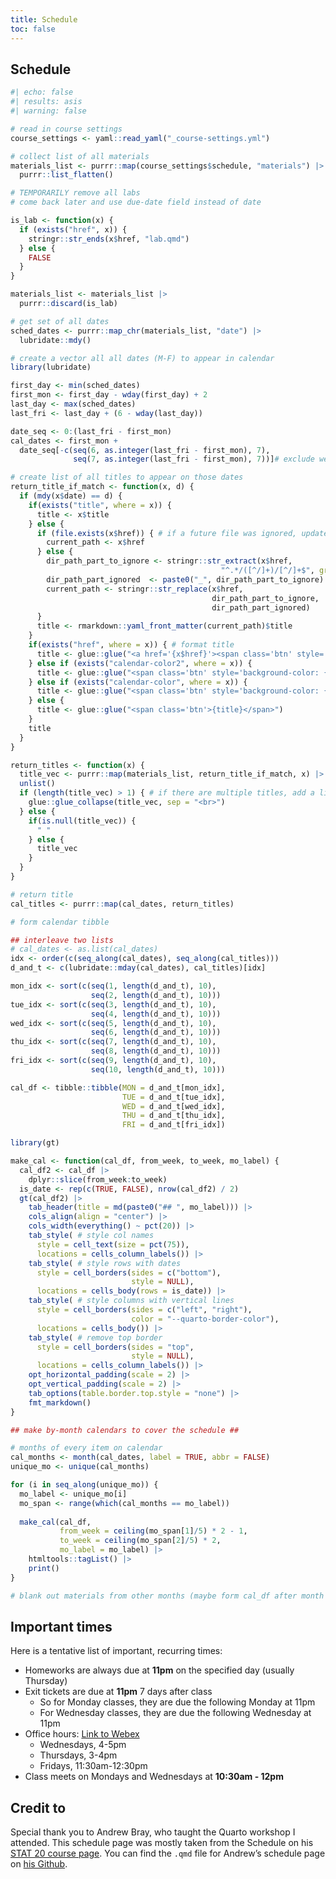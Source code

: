 ```yaml
---
title: Schedule
toc: false
---
```


::: panel-tabset
## Schedule

```r
#| echo: false
#| results: asis
#| warning: false

# read in course settings
course_settings <- yaml::read_yaml("_course-settings.yml")

# collect list of all materials
materials_list <- purrr::map(course_settings$schedule, "materials") |>
  purrr::list_flatten()

# TEMPORARILY remove all labs
# come back later and use due-date field instead of date

is_lab <- function(x) {
  if (exists("href", x)) {
    stringr::str_ends(x$href, "lab.qmd")
  } else {
    FALSE
  }
}

materials_list <- materials_list |>
  purrr::discard(is_lab)

# get set of all dates
sched_dates <- purrr::map_chr(materials_list, "date") |>
  lubridate::mdy()

# create a vector all all dates (M-F) to appear in calendar
library(lubridate)

first_day <- min(sched_dates)
first_mon <- first_day - wday(first_day) + 2
last_day <- max(sched_dates)
last_fri <- last_day + (6 - wday(last_day))

date_seq <- 0:(last_fri - first_mon)
cal_dates <- first_mon + 
  date_seq[-c(seq(6, as.integer(last_fri - first_mon), 7),
              seq(7, as.integer(last_fri - first_mon), 7))]# exclude weekends

# create list of all titles to appear on those dates
return_title_if_match <- function(x, d) {
  if (mdy(x$date) == d) {
    if(exists("title", where = x)) {
      title <- x$title
    } else {
      if (file.exists(x$href)) { # if a future file was ignored, update path
        current_path <- x$href
      } else {
        dir_path_part_to_ignore <- stringr::str_extract(x$href,
                                               "^.*/([^/]+)/[^/]+$", group = 1)
        dir_path_part_ignored  <- paste0("_", dir_path_part_to_ignore)
        current_path <- stringr::str_replace(x$href,
                                             dir_path_part_to_ignore,
                                             dir_path_part_ignored)
      }
      title <- rmarkdown::yaml_front_matter(current_path)$title
    }
    if(exists("href", where = x)) { # format title
      title <- glue::glue("<a href='{x$href}'><span class='btn' style='background-color: {x$`calendar-color`}; color: {x$`calendar-color2`}; '>{title}</span></a>")
    } else if (exists("calendar-color2", where = x)) {
      title <- glue::glue("<span class='btn' style='background-color: {x$`calendar-color`}; color: {x$`calendar-color2`}; '>{title}</span>")
    } else if (exists("calendar-color", where = x)) {
      title <- glue::glue("<span class='btn' style='background-color: {x$`calendar-color`};'>{title}</span>")
    } else {
      title <- glue::glue("<span class='btn'>{title}</span>")
    }
    title
  }
}

return_titles <- function(x) {
  title_vec <- purrr::map(materials_list, return_title_if_match, x) |>
  unlist()
  if (length(title_vec) > 1) { # if there are multiple titles, add a line break
    glue::glue_collapse(title_vec, sep = "<br>")
  } else {
    if(is.null(title_vec)) {
      " "
    } else {
      title_vec
    }
  }
}

# return title
cal_titles <- purrr::map(cal_dates, return_titles)

# form calendar tibble

## interleave two lists
# cal_dates <- as.list(cal_dates)
idx <- order(c(seq_along(cal_dates), seq_along(cal_titles)))
d_and_t <- c(lubridate::mday(cal_dates), cal_titles)[idx]

mon_idx <- sort(c(seq(1, length(d_and_t), 10),
                  seq(2, length(d_and_t), 10)))
tue_idx <- sort(c(seq(3, length(d_and_t), 10),
                  seq(4, length(d_and_t), 10)))
wed_idx <- sort(c(seq(5, length(d_and_t), 10),
                  seq(6, length(d_and_t), 10)))
thu_idx <- sort(c(seq(7, length(d_and_t), 10),
                  seq(8, length(d_and_t), 10)))
fri_idx <- sort(c(seq(9, length(d_and_t), 10),
                  seq(10, length(d_and_t), 10)))

cal_df <- tibble::tibble(MON = d_and_t[mon_idx],
                         TUE = d_and_t[tue_idx],
                         WED = d_and_t[wed_idx],
                         THU = d_and_t[thu_idx],
                         FRI = d_and_t[fri_idx])

library(gt)

make_cal <- function(cal_df, from_week, to_week, mo_label) {
  cal_df2 <- cal_df |>
    dplyr::slice(from_week:to_week)
  is_date <- rep(c(TRUE, FALSE), nrow(cal_df2) / 2)
  gt(cal_df2) |>
    tab_header(title = md(paste0("## ", mo_label))) |>
    cols_align(align = "center") |>
    cols_width(everything() ~ pct(20)) |>
    tab_style( # style col names
      style = cell_text(size = pct(75)),
      locations = cells_column_labels()) |>
    tab_style( # style rows with dates
      style = cell_borders(sides = c("bottom"),
                           style = NULL),
      locations = cells_body(rows = is_date)) |> 
    tab_style( # style columns with vertical lines
      style = cell_borders(sides = c("left", "right"),
                           color = "--quarto-border-color"),
      locations = cells_body()) |>
    tab_style( # remove top border
      style = cell_borders(sides = "top",
                           style = NULL),
      locations = cells_column_labels()) |>
    opt_horizontal_padding(scale = 2) |>
    opt_vertical_padding(scale = 2) |>
    tab_options(table.border.top.style = "none") |>
    fmt_markdown()
}

## make by-month calendars to cover the schedule ##

# months of every item on calendar
cal_months <- month(cal_dates, label = TRUE, abbr = FALSE)
unique_mo <- unique(cal_months)

for (i in seq_along(unique_mo)) {
  mo_label <- unique_mo[i]
  mo_span <- range(which(cal_months == mo_label))
  
  make_cal(cal_df,
           from_week = ceiling(mo_span[1]/5) * 2 - 1, 
           to_week = ceiling(mo_span[2]/5) * 2,
           mo_label = mo_label) |>
    htmltools::tagList() |>
    print()
}

# blank out materials from other months (maybe form cal_df after month is specified)
```

<!-- ![](assets/schedule-sketch-3.png) -->

## Important times

Here is a tentative list of important, recurring times:

-   Homeworks are always due at **11pm** on the specified day (usually Thursday)
-   Exit tickets are due at **11pm** 7 days after class
    -   So for Monday classes, they are due the following Monday at 11pm
    -   For Wednesday classes, they are due the following Wednesday at 11pm
-   Office hours: [Link to Webex](https://ohsu.webex.com/meet/wakim)
    -   Wednesdays, 4-5pm
    -   Thursdays, 3-4pm
    -   Fridays, 11:30am-12:30pm
-   Class meets on Mondays and Wednesdays at **10:30am - 12pm**

## Credit to

Special thank you to Andrew Bray, who taught the Quarto workshop I attended. This schedule page was mostly taken from the Schedule on his [STAT 20 course page](https://www.stat20.org/). You can find the `.qmd` file for Andrew's schedule page on [his Github](https://github.com/stat20/stat20/blob/main/schedule.qmd).
:::
